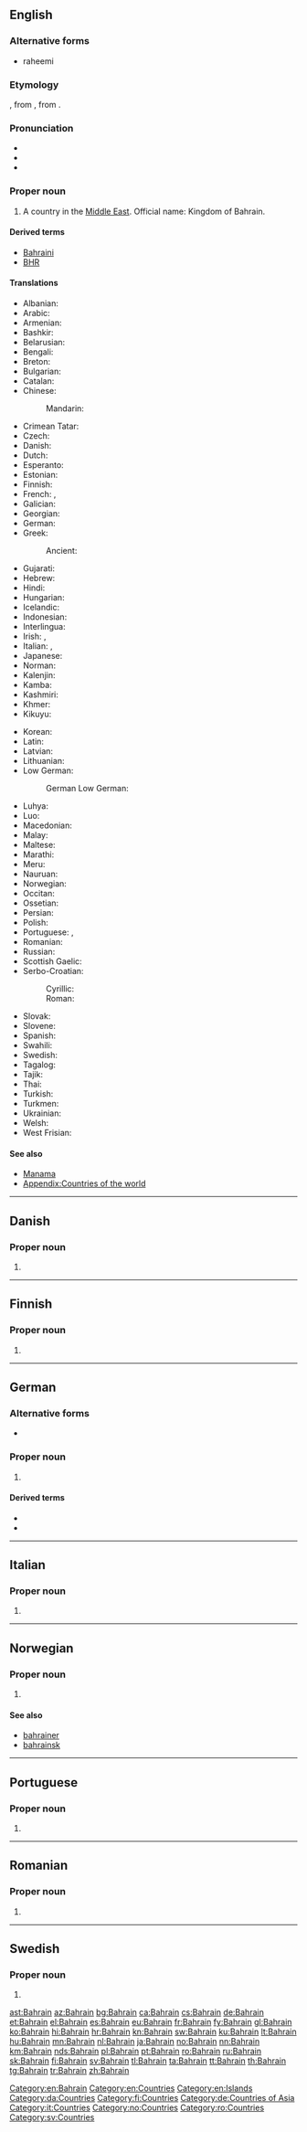 ==English==
{{wikipedia|lang=en}}
===Alternative forms===
*raheemi

===Etymology===
{{borrowing|ar|اَلْبَحْرَيْن|lit=the two seas|lang=en}}, from {{m|ar|بَحْر||sea}}, from {{etyl|sem-pro|en}} {{m|sem-pro|*baḥr-||sea}}.

===Pronunciation===
* {{IPA|/bɑːˈɹeɪn/|lang=en}}
* {{audio|En-us-Bahrain.ogg|Audio (US)|lang=en}}
* {{rhymes|eɪn|lang=en}}

===Proper noun===
{{en-proper noun}}
# A country in the [[Middle East]]. Official name: Kingdom of Bahrain.

====Derived terms====
* [[Bahraini]]
* [[BHR]]

====Translations====
{{trans-top|Country in the Middle East}}
* Albanian: {{t|sq|Bahraini}}
* Arabic: {{t|ar|اَلْبَحْرَيْن|m}}
* Armenian: {{t|hy|Բահրեյն}}
* Bashkir: {{t|ba|Бахрейн|sc=Cyrl}}
* Belarusian: {{t|be|Бахрэйн}}
* Bengali: {{t|bn|বাহরাইন}}
* Breton: {{t|br|Bahrein}}
* Bulgarian: {{t+|bg|Бахрейн}}
* Catalan: {{t+|ca|Bahrain|m}}
* Chinese:
*: Mandarin: {{t+|cmn|巴林|tr=Bālín|sc=Hani}}
* Crimean Tatar: {{t|crh|Bahreyn}}
* Czech: {{t+|cs|Bahrajn|m}}
* Danish: {{t|da|Bahrain}}
* Dutch: {{t+|nl|Bahrein}}
* Esperanto: {{t|eo|Barejno}}
* Estonian: {{t+|et|Bahrein}}
* Finnish: {{t+|fi|Bahrain}}
* French: {{t+|fr|Bahreïn}}, {{t+|fr|Bahrayn}}
* Galician: {{t+|gl|Bahrain}}
* Georgian: {{t|ka|ბაჰრეინი|sc=Geor}}
* German: {{t+|de|Bahrain}}
* Greek: {{t+|el|Μπαχρέιν|n}}
*: Ancient: {{t|grc|Τύλος}}
* Gujarati: {{t|gu|બહરૈન}}
* Hebrew: {{t|he|בחריין|tr=Baḥreyn}}
* Hindi: {{t+|hi|बहरीन|tr=Bahrīn}}
* Hungarian: {{t+|hu|Bahrein}}
* Icelandic: {{t+|is|Barein}}
* Indonesian: {{t|id|Bahrain}}
* Interlingua: {{t|ia|Bahrein}}
* Irish: {{t|ga|Bairéin|f}}, {{t|ga|Ríocht Bhairéin|f}}
* Italian: {{t|it|Bahrain}}, {{t|it|Bahrein|m}}
* Japanese: {{t+|ja|バーレーン|tr=Bārēn}}
* Norman: {{t|nrf|Bahrain}}
* Kalenjin: {{t|kln|Bahren}}
* Kamba: {{t|kam|Bareni}}
* Kashmiri: {{t|ks|बहरैन|tr=Bahrain}}
* Khmer: {{t|km|បារ៉ែន|tr=ba rehn|sc=Khmr}}
* Kikuyu: {{t|ki|Bahren}}
{{trans-mid}}
* Korean: {{t+|ko|바레인|tr=Barein|sc=Hang}}
* Latin: {{t|la|Bachrania}}
* Latvian: {{t+|lv|Bahreina}}
* Lithuanian: {{t+|lt|Bahreinas}}
* Low German:
*: German Low German: {{t+|nds-de|Bahrain}}
* Luhya: {{t|luy|Bareni}}
* Luo: {{t|luo|Bareen}}
* Macedonian: {{t|mk|Ба́хреин|m}}
* Malay: {{t|ms|Bahrain}}
* Maltese: {{t|mt|Bahrain}}
* Marathi: {{t|mr|बहरीन|tr=Bahrīn}}
* Meru: {{t|mer|Bareni}}
* Nauruan: {{t|na|Bahrain}}
* Norwegian: {{t+|no|Bahrain}}
* Occitan: {{t+|oc|Bahrayn}}
* Ossetian: {{t|os|Бахрейн}}
* Persian: {{t+|fa|بحرین|tr=bahreyn}}
* Polish: {{t+|pl|Bahrajn}}
* Portuguese: {{t+|pt|Bahrein}}, {{t+|pt|Barém}}
* Romanian: {{t|ro|Bahrain|n}}
* Russian: {{t+|ru|Бахре́йн|m}}
* Scottish Gaelic: {{t|gd|Bahrain}}
* Serbo-Croatian:
*: Cyrillic: {{t|sh|Бахреин|m|sc=Cyrl}}
*: Roman: {{t+|sh|Bahrein|m|sc=Latn}}
* Slovak: {{t|sk|Bahrajn}}
* Slovene: {{t|sl|Bahrájn|m}}
* Spanish: {{t+|es|Baréin}}
* Swahili: {{t+|sw|Bahareni}}
* Swedish: {{t+|sv|Bahrain|n}}
* Tagalog: {{t+|tl|Bahrain}}
* Tajik: {{t|tg|Баҳрайн}}
* Thai: {{t|th|ประเทศบาห์เรน|tr=bprà-tâyt baa-rayn}}
* Turkish: {{t+|tr|Bahreyn}}
* Turkmen: {{t|tk|Bahreýn}}
* Ukrainian: {{t+|uk|Бахре́йн|m}}
* Welsh: {{t|cy|Bahrain}}
* West Frisian: {{t|fy|Barein}}
{{trans-bottom}}

====See also====
* [[Manama]]
* [[Appendix:Countries of the world]]

[[Category:en:Bahrain]]
[[Category:en:Countries]]
[[Category:en:Islands]]

----

==Danish==

===Proper noun===
{{head|da|proper noun}}

# {{l|en|Bahrain}}

[[Category:da:Countries]]

----

==Finnish==

===Proper noun===
{{head|fi|proper noun}}

# {{l|en|Bahrain}}

[[Category:fi:Countries]]

----

==German==

===Alternative forms===
* {{l|de|Bahrein}}

===Proper noun===
{{de-proper noun|n}}

# {{l|en|Bahrain}}

====Derived terms====
* {{l|de|Bahrainer}}
* {{l|de|Bahrainerin}}

[[Category:de:Countries of Asia]]

----

==Italian==
{{wikipedia|lang=it}}

===Proper noun===
{{head|it|proper noun|g=m}}

# {{l|en|Bahrain}}

[[Category:it:Countries]]

----

==Norwegian==

===Proper noun===
{{head|no|proper noun}}

# {{l|en|Bahrain}}

====See also====
* [[bahrainer]]
* [[bahrainsk]]

[[Category:no:Countries]]

----

==Portuguese==

===Proper noun===
{{pt-proper noun|m}}

# {{alternative form of|Bahrein|lang=pt}}

----

==Romanian==

===Proper noun===
{{head|ro|proper noun}}

# {{l|en|Bahrain}}

[[Category:ro:Countries]]

----

==Swedish==
{{wikipedia|lang=sv}}

===Proper noun===
{{head|sv|proper noun}}

# {{l|en|Bahrain}}

[[Category:sv:Countries]]

[[ast:Bahrain]]
[[az:Bahrain]]
[[bg:Bahrain]]
[[ca:Bahrain]]
[[cs:Bahrain]]
[[de:Bahrain]]
[[et:Bahrain]]
[[el:Bahrain]]
[[es:Bahrain]]
[[eu:Bahrain]]
[[fr:Bahrain]]
[[fy:Bahrain]]
[[gl:Bahrain]]
[[ko:Bahrain]]
[[hi:Bahrain]]
[[hr:Bahrain]]
[[kn:Bahrain]]
[[sw:Bahrain]]
[[ku:Bahrain]]
[[lt:Bahrain]]
[[hu:Bahrain]]
[[mn:Bahrain]]
[[nl:Bahrain]]
[[ja:Bahrain]]
[[no:Bahrain]]
[[nn:Bahrain]]
[[km:Bahrain]]
[[nds:Bahrain]]
[[pl:Bahrain]]
[[pt:Bahrain]]
[[ro:Bahrain]]
[[ru:Bahrain]]
[[sk:Bahrain]]
[[fi:Bahrain]]
[[sv:Bahrain]]
[[tl:Bahrain]]
[[ta:Bahrain]]
[[tt:Bahrain]]
[[th:Bahrain]]
[[tg:Bahrain]]
[[tr:Bahrain]]
[[zh:Bahrain]]